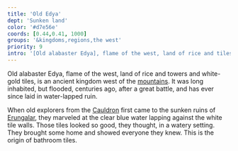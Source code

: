 ```yaml
---
title: 'Old Edya'
dept: 'Sunken land'
color: '#d7e56e'
coords: [0.44,0.41, 1000]
groups: '&kingdoms,regions,the west'
priority: 9
intro: '[Old alabaster Edya], flame of the west, land of rice and tiles, is an ancient kingdom west of the mountains. It was long inhabited, but flooded, centuries ago, after a great battle, and has ever since laid in water-lapped ruin.'
---
```


Old alabaster Edya, flame of the west, land of rice and towers and white-gold tiles, is an ancient kingdom west of the [mountains](). It was long inhabited, but flooded, centuries ago, after a great battle, and has ever since laid in water-lapped ruin.

When old explorers from the [Cauldron]() first came to the sunken ruins of [Erungalar](), they marveled at the clear blue water lapping against the white tile walls. Those tiles looked so good, they thought, in a watery setting. They brought some home and showed everyone they knew. This is the origin of bathroom tiles.